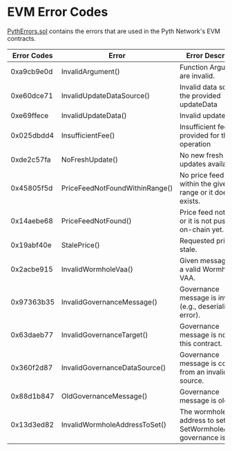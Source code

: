 # EVM Error Codes

[PythErrors.sol](https://github.com/pyth-network/pyth-crosschain/blob/a888ba318c0325c29070eaf5afcc3a4d443b058c/target_chains/ethereum/sdk/solidity/PythErrors.sol#L8)
contains the errors that are used in the Pyth Network's EVM contracts.

| Error Codes | Error                          | Error Description                                                        |
| ----------- | ------------------------------ | ------------------------------------------------------------------------ |
| 0xa9cb9e0d  | InvalidArgument()              | Function Arguments are invalid.                                          |
| 0xe60dce71  | InvalidUpdateDataSource()      | Invalid data source of the provided updateData                           |
| 0xe69ffece  | InvalidUpdateData()            | Invalid updateData                                                       |
| 0x025dbdd4  | InsufficientFee()              | Insufficient fee provided for the operation                              |
| 0xde2c57fa  | NoFreshUpdate()                | No new fresh updates available                                           |
| 0x45805f5d  | PriceFeedNotFoundWithinRange() | No price feed found within the given range or it doesn't exists.         |
| 0x14aebe68  | PriceFeedNotFound()            | Price feed not found or it is not pushed on-chain yet.                   |
| 0x19abf40e  | StalePrice()                   | Requested price is stale.                                                |
| 0x2acbe915  | InvalidWormholeVaa()           | Given message is not a valid Wormhole VAA.                               |
| 0x97363b35  | InvalidGovernanceMessage()     | Governance message is invalid (e.g., deserialization error).             |
| 0x63daeb77  | InvalidGovernanceTarget()      | Governance message is not for this contract.                             |
| 0x360f2d87  | InvalidGovernanceDataSource()  | Governance message is coming from an invalid data source.                |
| 0x88d1b847  | OldGovernanceMessage()         | Governance message is old.                                               |
| 0x13d3ed82  | InvalidWormholeAddressToSet()  | The wormhole address to set in SetWormholeAddress governance is invalid. |
